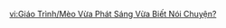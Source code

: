 {{Tutorial
|title    = A Shining, Talking Cat?
|subtitle = Gameplay Tutorial
|type     = Adventure
|icon     = Icon Tutorial Combat.png
|about    = Osse
|image1   = Tutorial A Shining, Talking Cat 1.png
|text1    = Follow "Osse" and explore the ancient realm that lies beneath the deep waters!
|image2   = Tutorial A Shining, Talking Cat 2.png
|text2    = While adventuring with "Osse," you can {{Color|help|talk}} to him at any time to get additional information.<br>Don't forget to {{Color|help|pet}} him from time to time, alright?
|sort     = 6310
}}

[[vi:Giáo Trình/Mèo Vừa Phát Sáng Vừa Biết Nói Chuyện?]]